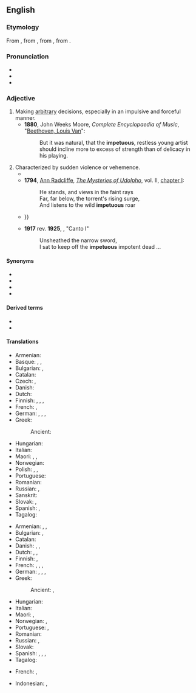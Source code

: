 ==English==
{{was wotd|2009|December|29}}

===Etymology===
{{PIE root|en|peth₂}}
From {{inh|en|enm|impetuous}}, from {{der|en|fro|impetueux}}, from {{der|en|LL.|impetuōsus||violent}}, from {{der|en|la|impetus||attack, violence}}.

===Pronunciation===
* {{IPA|en|/imˈpɛtʃuəs/}}
* {{audio|en|en-au-impetuous.ogg|Audio (AU)}}
* {{audio|en|En-us-impetuous-NEW.ogg|Audio (US)}}

===Adjective===
{{en-adj}}

# Making [[arbitrary]] decisions, especially in an impulsive and forceful manner.
#* '''1880''', John Weeks Moore, ''Complete Encyclopaedia of Music'', "[[s:Complete Encyclopaedia of Music/B/Beethoven, Louis Van|Beethoven, Louis Van]]":
#*: But it was natural, that the '''impetuous''', restless young artist should incline more to excess of strength than of delicacy in his playing.
# Characterized by sudden violence or vehemence.
#* {{RQ:Spenser Faerie Queene|book=II|canto=IX|stanza=14|page=311|passage=For with ſuch puiſſance and '''impetuous''' maine / Thoſe Champions broke on them, that forſt the fly, / Like ſcattered Sheepe, whenas the Shepherds ſwaine / A Lyon and a Tigre doth eſpye, / With greedy pace forth ruſhing from the foreſt nye.}}
#* '''1794''', [[w:Ann Radcliffe|Ann Radcliffe]], ''[[w:The Mysteries of Udolpho|The Mysteries of Udolpho]]'', vol. II, [[s:The Mysteries of Udolpho/Volume II/Chapter I|chapter I]]:
#*: He stands, and views in the faint rays<br>Far, far below, the torrent's rising surge,<br>And listens to the wild '''impetuous''' roar
#* {{quote-book|en|year=1813|author=Jane Austen|title=Pride and Prejudice|url=|volume=III|chapter=4|passage="Oh! where, where is my uncle?" cried Elizabeth, darting from her seat as she finished the letter, in eagerness to follow him, with-out losing a moment of the time so precious; but as she reached the door, it was opened by a servant, and Mr. Darcy appeared. Her pale face and '''impetuous''' manner made him start {{...}}}}
#* '''1917''' rev. '''1925''', {{w|Ezra Pound}}, "Canto I"
#*: Unsheathed the narrow sword,
#*: I sat to keep off the '''impetuous''' impotent dead ...

====Synonyms====
* {{l|en|impulsive}}
* {{l|en|hasty}}
* {{l|en|rash}}
* {{l|en|hotheaded}}

====Derived terms====
* {{l|en|impetuously}}
* {{l|en|impetuousness}}

====Translations====
{{trans-top|describing one who makes arbitrary decisions}}
* Armenian: {{t|hy|իմպուլսիվ}}
* Basque: {{t|eu|odolbero}}, {{t|eu|oldartsu}}, {{t|eu|oldar handiko}}
* Bulgarian: {{t+|bg|импулсивен}}, {{t+|bg|прибързан}}
* Catalan: {{t|ca|impetuós}}
* Czech: {{t|cs|unáhlený}}, {{t+|cs|zbrklý}}
* Danish: {{t|da|impulsiv}}
* Dutch: {{t+|nl|impulsief}}
* Finnish: {{t+|fi|kiivas}}, {{t+|fi|kiihkeä}}, {{t+|fi|raju}}, {{t+|fi|äkkipikainen}}
* French: {{t+|fr|impulsif}}, {{t+|fr|irréfléchi}}
* German: {{t+|de|ungestüm}}, {{t+|de|impulsiv}}, {{t+|de|leidenschaftlich}}, {{t+|de|unüberlegt}}
* Greek:
*: Ancient: {{t|grc|ὁρμητικός}}
{{trans-mid}}
* Hungarian: {{t+|hu|hirtelen}}
* Italian: {{t+|it|impulsivo}}
* Maori: {{t|mi|takahorohoro}}, {{t|mi|manawarere}}, {{t|mi|kowheta}}
* Norwegian: {{t|no|impulsstyrt}}
* Polish: {{t+|pl|zapalczywy}}, {{t+|pl|impulsywny}}, {{t+|pl|porywczy}}
* Portuguese: {{t+|pt|impetuoso}}
* Romanian: {{t+|ro|impetuos}}
* Russian: {{t+|ru|поспе́шный|m}}, {{t+|ru|опроме́тчивый}}
* Sanskrit: {{t+|sa|अमवत्}}
* Slovak: {{t|sk|zbrklý}}, {{t|sk|impulzívny}}
* Spanish: {{t+|es|impulsivo}}, {{t+|es|impetuoso}}
* Tagalog: {{t+|tl|mapusok}}
{{trans-bottom}}

{{trans-top|characterized by sudden and violent force}}
* Armenian: {{t+|hy|բուռն}}, {{t+|hy|սրընթաց}}, {{t+|hy|պոռթկուն}}
* Bulgarian: {{t+|bg|буен}}, {{t+|bg|необуздан}}
* Catalan: {{t|ca|impetuós}}
* Danish: {{t|da|opfarende}}, {{t|da|heftig}}, {{t|da|fremfusende}}
* Dutch: {{t+|nl|onstuimig}}, {{t+|nl|bruusk}}, {{t+|nl|gewelddadig}}
* Finnish: {{t+|fi|raju}}, {{t+|fi|kiihkeä}}
* French: {{t+|fr|impétueux}}, {{t+|fr|brutal}}, {{t+|fr|brusque}}, {{t+|fr|violent}}
* German: {{t+|de|ungestüm}}, {{t+|de|stürmisch}}, {{t+|de|brüsk}}, {{t+|de|heftig}}
* Greek:
*: Ancient: {{t|grc|θούριος}}, {{t|grc|θοῦρος}}
{{trans-mid}}
* Hungarian: {{t+|hu|indulatos}}
* Italian: {{t+|it|irruente}}
* Maori: {{t|mi|totoa}}, {{t|mi|taikaha}}
* Norwegian: {{t|no|oppfarende}}, {{t|no|fremfusende}}
* Portuguese: {{t+|pt|impetuoso}}, {{t+|pt|brusco}}
* Romanian: {{t+|ro|impetuos}}
* Russian: {{t+|ru|поры́вистый}}, {{t+|ru|стреми́тельный}}
* Slovak: {{t|sk|prudký}}
* Spanish: {{t+|es|impetuoso}}, {{t+|es|brutal}}, {{t+|es|brusco}}, {{t+|es|violento}}
* Tagalog: {{t+|tl|mapusok}}
{{trans-bottom}}

{{checktrans-top}}
* French: {{t+check|fr|impétueux}}, {{t+check|fr|brusque}}
{{trans-mid}}
* Indonesian: {{t-check|id|tanpa pikir panjang}}, {{t+check|id|sembrono}}
{{trans-bottom}}